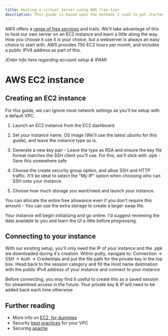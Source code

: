 ```yaml
---
title: Hosting a virtual server using AWS free tier
description: This guide is based upon the methods I used to get started.
---
```


AWS offers a <a href="https://aws.amazon.com/free"> range of free services</a> and trails. We'll take advantage of this to host our own server on an EC2 instance and learn a little along the way. How you choose it use it is your choice, but a webserver is always an easy choice to start with. 
AWS provides 750 EC2 hours per month, and includes a public IPV4 address as part of this.

/*Enter info here regarding account setup & IPAM*/  

# AWS EC2 instance

## Creating an EC2 instance

For this guide, we can ignore most network settings as you'll be setup with a default VPC.


<Steps> 

1. Launch an EC2 instance from the EC2 dashboard.

2. Set your instance name, OS image (We'll use the latest ubuntu for this guide), and leave the instance type as is. 

3. Generate a new key pair - Leave the type as RSA and ensure the key file format matches the SSH client you'll use. For this, we'll stick with .ppk - Save this somewhere safe

4. Choose the create security group option, and allow SSH and HTTP traffic. It'll be ideal to select the "My IP" option when choosing who can SSH onto your instance. 

5. Choose how much storage you want/need and launch your instance.

</Steps>

<Aside type="tip">You can allocate the entire free allowance even if you don't require this amount - You can use the extra storage to create a larger swap file.</Aside>



Your instance will begin initializing and go online. I'd suggest reviewing the data available to you and learn the UI a little before progressing. 

## Connecting to your instance

With our existing setup, you'll only need the IP of your instance and the .ppk we downloaded during it's creation.
Within putty, navigate to: Connection -> SSH -> Auth -> Credentials and put the file path for the private key in the top box.
Head back to the session category and fill the Host name destination with the public IPv4 address of your instance and connect to your instance
<Aside>Before connecting, you may find it useful to create this as a saved session for streamlined access in the future. Your private key & IP will need to be added back each time otherwise</Aside>


## Further reading

- More info on [EC2, for dummies](https://www.dummies.com/article/technology/information-technology/networking/cloud-computing/elastic-compute-cloud-ec2-233178/) 
- Security [best practices](https://docs.aws.amazon.com/vpc/latest/userguide/vpc-security-best-practices.html) for your VPC
- Securing [apache](https://httpd.apache.org/docs/2.4/misc/security_tips.html)